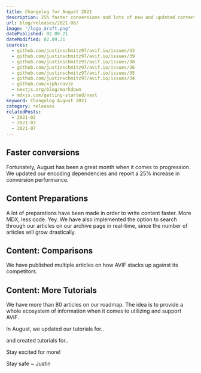 ```yaml
---
title: Changelog for August 2021
description: 25% faster conversions and lots of new and updated content. Stay exicted for more.
url: blog/releases/2021-08/
image: "/logo_draft.png"
datePublished: 02.09.21
dateModified: 02.09.21
sources:
  - github.com/justinschmitz97/avif.io/issues/43
  - github.com/justinschmitz97/avif.io/issues/39
  - github.com/justinschmitz97/avif.io/issues/38
  - github.com/justinschmitz97/avif.io/issues/36
  - github.com/justinschmitz97/avif.io/issues/35
  - github.com/justinschmitz97/avif.io/issues/34
  - github.com/xiph/rav1e
  - nextjs.org/blog/markdown
  - mdxjs.com/getting-started/next
keyword: Changelog August 2021
category: releases
relatedPosts:
  - 2021-02
  - 2021-03
  - 2021-07
---
```


## Faster conversions

Fortunately, August has been a great month when it comes to progression. We updated our encoding dependencies and report a 25% increase in conversion performance.

## Content Preparations

A lot of preparations have been made in order to write content faster. More MDX, less code. Yey. We have also implemented the option to search through our articles on our archive page in real-time, since the number of articles will grow drastically.

## Content: Comparisons

We have published multiple articles on how AVIF stacks up against its competitors.

<Link
  className="block"
  text="AVIF vs BMP"
  link="/blog/comparisons/avif-vs-bmp/"
></Link>
<Link
  className="block"
  text="AVIF vs GIF"
  link="/blog/comparisons/avif-vs-gif/"
></Link>
<Link
  className="block"
  text="AVIF vs HEIF"
  link="/blog/comparisons/avif-vs-heif/"
></Link>
<Link
  className="block"
  text="AVIF vs JPEG2000"
  link="/blog/comparisons/avif-vs-jpeg2000/"
></Link>
<Link
  className="block"
  text="AVIF vs JPEGXL"
  link="/blog/comparisons/avif-vs-jpegxl/"
></Link>
<Link
  className="block"
  text="AVIF vs JPEGXR"
  link="/blog/comparisons/avif-vs-jpegxr/"
></Link>
<Link
  className="block"
  text="AVIF vs JPG"
  link="/blog/comparisons/avif-vs-jpg/"
></Link>
<Link
  className="block"
  text="AVIF vs PNG"
  link="/blog/comparisons/avif-vs-png/"
></Link>
<Link
  className="block"
  text="AVIF vs SVG"
  link="/blog/comparisons/avif-vs-svg/"
></Link>
<Link
  className="block"
  text="AVIF vs WebP"
  link="/blog/comparisons/avif-vs-webp/"
></Link>
<Link
  className="block"
  text="AVIF vs WebP2"
  link="/blog/comparisons/avif-vs-webp2/"
></Link>

## Content: More Tutorials

We have more than 80 articles on our roadmap. The idea is to provide a whole ecosystem of information when it comes to utilizing and support AVIF.

In August, we updated our tutorials for..

<Link
  className="block"
  text="Firefox"
  link="/blog/tutorials/use-avif-in-firefox"
></Link>
<Link
  className="block"
  text="Safari"
  link="/blog/tutorials/use-avif-in-safari"
></Link>
<Link
  className="block"
  text="Wordpress"
  link="/blog/tutorials/use-avif-in-wordpress"
></Link>

and created tutorials for..

<Link
  className="block"
  text="ImageGlass"
  link="/blog/tutorials/use-avif-in-imageglass"
></Link>
<Link
  className="block"
  text="Paint.NET"
  link="/blog/tutorials/use-avif-in-paintnet"
></Link>
<Link
  className="block"
  text="qView"
  link="/blog/tutorials/use-avif-in-qview"
></Link>
<Link
  className="block"
  text="VLC"
  link="/blog/tutorials/use-avif-in-vlc"
></Link>
<Link
  className="block"
  text="XnView"
  link="/blog/tutorials/use-avif-in-xnview"
></Link>

Stay excited for more!

Stay safe ~ Justin

